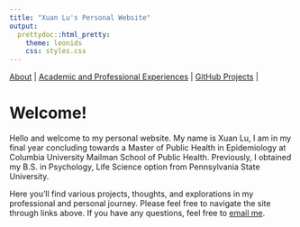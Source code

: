 ```yaml
---
title: "Xuan Lu's Personal Website"
output: 
  prettydoc::html_pretty:
    theme: leonids
    css: styles.css
---
```


[About](about.html) | 
[Academic and Professional Experiences](experiences.html) | 
[GitHub Projects](github_projects.html) | 

# Welcome!

Hello and welcome to my personal website. My name is Xuan Lu, I am in my final year concluding towards a Master of Public Health in Epidemiology at Columbia University Mailman School of Public Health. Previously, I obtained my B.S. in Psychology, Life Science option from Pennsylvania State University. 

Here you'll find various projects, thoughts, and explorations in my professional and personal journey. Please feel free to navigate the site through links above. If you have any questions, feel free to [email me](xl3214@cumc.columbia.edu). 
